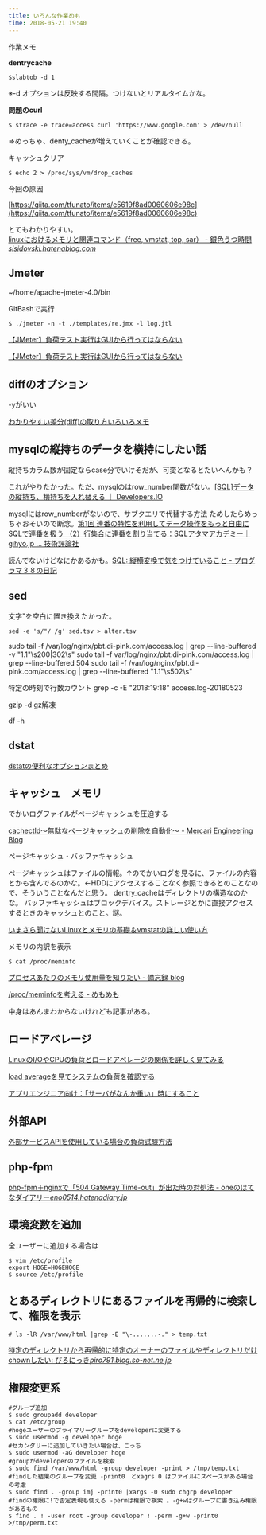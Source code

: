 ```yaml
---
title: いろんな作業めも
time: 2018-05-21 19:40
---
```


作業メモ

**dentrycache**

```
$slabtob -d 1
```

※-d オプションは反映する間隔。つけないとリアルタイムかな。

**問題のcurl**

```
$ strace -e trace=access curl 'https://www.google.com' > /dev/null
```

⇒めっちゃ、denty\_cacheが増えていくことが確認できる。

キャッシュクリア

```
$ echo 2 > /proc/sys/vm/drop_caches
```

今回の原因

[https://qiita.com/tfunato/items/e5619f8ad0060606e98c](https://qiita.com/tfunato/items/e5619f8ad0060606e98c)

とてもわかりやすい。  
[linuxにおけるメモリと関連コマンド（free, vmstat, top, sar） - 銀色うつ時間](https://sisidovski.hatenablog.com/entry/2015/07/07/072150)<cite class="hatena-citation"><a href="https://sisidovski.hatenablog.com/entry/2015/07/07/072150">sisidovski.hatenablog.com</a></cite>

## Jmeter

~/home/apache-jmeter-4.0/bin

GitBashで実行

```
$ ./jmeter -n -t ./templates/re.jmx -l log.jtl
```

[【JMeter】負荷テスト実行はGUIから行ってはならない](https://qiita.com/tatesuke/items/827e6190753964e46814)

[【JMeter】負荷テスト実行はGUIから行ってはならない](https://qiita.com/tatesuke/items/827e6190753964e46814)

## diffのオプション

-yがいい

[わかりやすい差分(diff)の取り方いろいろメモ](https://qiita.com/bitnz/items/725350b614bafedc581a)

## mysqlの縦持ちのデータを横持にしたい話

縦持ちカラム数が固定ならcase分でいけそだが、可変となるとたいへんかも？

これがやりたかった。ただ、mysqlのはrow\_number関数がない。[[SQL]データの縦持ち、横持ちを入れ替える ｜ Developers.IO](https://dev.classmethod.jp/etc/sql-data-horizontal-vertical/)

mysqlにはrow\_numberがないので、サブクエリで代替する方法 ためしたらめっちゃおそいので断念。[第1回 連番の特性を利用してデータ操作をもっと自由に SQLで連番を扱う （2）行集合に連番を割り当てる：SQLアタマアカデミー｜gihyo.jp … 技術評論社](http://gihyo.jp/dev/serial/01/sql_academy2/000102)

読んでないけどなにかあるかも。[SQL: 縦横変換で気をつけていること - プログラマ３８の日記](http://crmprogrammer38.hatenablog.com/entry/2017/08/01/154831)

## sed

文字"を空白に置き換えたかった。

```
sed -e 's/"/ /g' sed.tsv > alter.tsv
```

sudo tail -f /var/log/nginx/pbt.di-pink.com/access.log | grep --line-buffered -v "1.1\"\s200|302\s" sudo tail -f var/log/nginx/pbt.di-pink.com/access.log | grep --line-buffered 504 sudo tail -f /var/log/nginx/pbt.di-pink.com/access.log | grep --line-buffered "1.1\"\s502\s"

特定の時刻で行数カウント grep -c -E "2018:19:18" access.log-20180523

gzip -d gz解凍

df -h

## dstat

[dstatの便利なオプションまとめ](https://qiita.com/harukasan/items/b18e484662943d834901)

## キャッシュ　メモリ

でかいログファイルがページキャッシュを圧迫する

[cachectld〜無駄なページキャッシュの削除を自動化〜 - Mercari Engineering Blog](http://tech.mercari.com/entry/2015/07/16/170310)

ページキャッシュ・バッファキャッシュ

ページキャッシュはファイルの情報。↑のでかいログを見るに、ファイルの内容とかも含んでるのかな。←HDDにアクセスすることなく参照できるとのことなので、そういうことなんだと思う。 dentry\_cacheはディレクトリの構造なのかな。 バッファキャッシュはブロックデバイス。ストレージとかに直接アクセスするときのキャッシュとのこと。謎。

[いまさら聞けないLinuxとメモリの基礎＆vmstatの詳しい使い方](https://qiita.com/kunihirotanaka/items/70d43d48757aea79de2d)

メモリの内訳を表示

```
$ cat /proc/meminfo
```

[プロセスあたりのメモリ使用量を知りたい - 備忘録 blog](http://sharply.hatenablog.com/entry/2016/07/18/233546)

[/proc/meminfoを考える - めもめも](http://enakai00.hatenablog.com/entry/20110906/1315315488)

中身はあんまわからないけれども記事がある。

## ロードアベレージ

[LinuxのI/OやCPUの負荷とロードアベレージの関係を詳しく見てみる](https://qiita.com/kunihirotanaka/items/21194f77713aa0663e3b)

[load averageを見てシステムの負荷を確認する](https://qiita.com/k0kubun/items/8065f5cf2da7605c8043)

[アプリエンジニア向け：「サーバがなんか重い」時にすること](https://qiita.com/yuku_t/items/2f5341e4aa635800a0a1)

## 外部API

[外部サービスAPIを使用している場合の負荷試験方法](https://qiita.com/kinpira/items/ebf0d0c8427d33ed1ba7)

## php-fpm

[php-fpm＋nginxで「504 Gateway Time-out」が出た時の対処法 - oneのはてなダイアリー](http://eno0514.hatenadiary.jp/entry/20150614/1434228237)<cite class="hatena-citation"><a href="http://eno0514.hatenadiary.jp/entry/20150614/1434228237">eno0514.hatenadiary.jp</a></cite>

## 環境変数を追加

全ユーザーに追加する場合は

```
$ vim /etc/profile
export HOGE=HOGEHOGE
$ source /etc/profile
```

## とあるディレクトリにあるファイルを再帰的に検索して、権限を表示

```
# ls -lR /var/www/html |grep -E "\-.......-." > temp.txt
```

[特定のディレクトリから再帰的に特定のオーナーのファイルやディレクトリだけchownしたい: ぴろにっき](https://piro791.blog.so-net.ne.jp/2010-07-21-1)<cite class="hatena-citation"><a href="https://piro791.blog.so-net.ne.jp/2010-07-21-1">piro791.blog.so-net.ne.jp</a></cite>

## 権限変更系

```
#グループ追加
$ sudo groupadd developer
$ cat /etc/group
#hogeユーザーのプライマリーグループをdeveloperに変更する
$ sudo usermod -g developer hoge
#セカンダリーに追加していきたい場合は、こっち
$ sudo usermod -aG developer hoge
#groupがdeveloperのファイルを検索
$ sudo find /var/www/html -group developer -print > /tmp/temp.txt
#findした結果のグループを変更 -print0　とxagrs 0 はファイルにスペースがある場合の考慮
$ sudo find . -group imj -print0 |xargs -0 sudo chgrp developer
#findの権限に!で否定表現も使える -permは権限で検索 。-g+wはグループに書き込み権限があるもの
$ find . ! -user root -group developer ! -perm -g+w -print0 >/tmp/perm.txt
```
